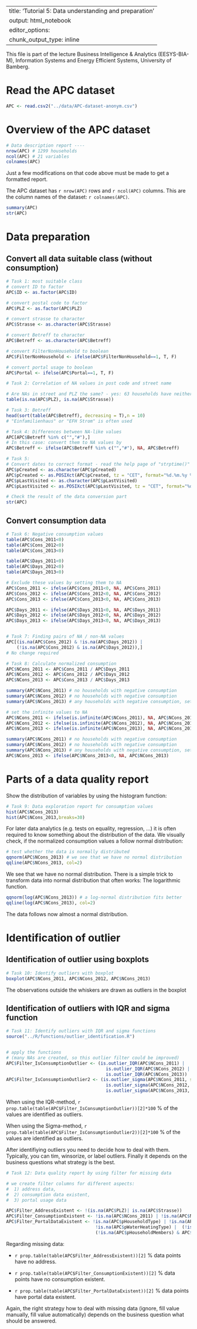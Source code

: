 
---
title:  'Tutorial 5: Data understanding and preparation'
output: html_notebook
editor_options: 
  chunk_output_type: inline
---

This file is part of the lecture Business Intelligence & Analytics (EESYS-BIA-M), Information Systems and Energy Efficient Systems, University of Bamberg.

# Read the APC dataset

```r
APC <- read.csv2("../data/APC-dataset-anonym.csv")
```


# Overview of the APC dataset 

```r
# Data description report ----
nrow(APC) # 1299 households
ncol(APC) # 21 variables
colnames(APC)
```

Just a few modifications on that code above must be made to get a formatted report.

The APC dataset has `r nrow(APC)` rows and  `r ncol(APC)` columns.
This are the column names of the dataset: `r colnames(APC)`.


```r
summary(APC)
str(APC)
```



# Data preparation

## Convert all data suitable class (without consumption)


```r
# Task 1: most suitable class
# convert ID to factor
APC$ID <- as.factor(APC$ID) 

# convert postal code to factor
APC$PLZ <- as.factor(APC$PLZ)

# convert strasse to character
APC$Strasse <- as.character(APC$Strasse)

# convert Betreff to character
APC$Betreff <- as.character(APC$Betreff)

# convert FilterNonHousehold to boolean
APC$FilterNonHousehold <- ifelse(APC$FilterNonHousehold==1, T, F)

# convert portal usage to boolean
APC$Portal <- ifelse(APC$Portal==1, T, F)

# Task 2: Correlation of NA values in post code and street name

# Are NAs in street and PLZ the same? - yes: 63 households have neither Street nor postal code given
table(is.na(APC$PLZ), is.na(APC$Strasse))

# Task 3: Betreff
head(sort(table(APC$Betreff), decreasing = T),n = 10)
# "Einfamilienhaus" or "EFH Strom" is often used

# Task 4: Differences between NA-like values
APC[APC$Betreff %in% c("","#"),]
# In this case: convert them to NA values by
APC$Betreff <- ifelse(APC$Betreff %in% c("","#"), NA, APC$Betreff)

# Task 5: 
# Convert dates to correct format - read the help page of "strptime()"
APC$pCreated <- as.character(APC$pCreated)
APC$pCreated <- as.POSIXct(APC$pCreated, tz = "CET", format="%d.%m.%y %H:%M")
APC$pLastVisited <- as.character(APC$pLastVisited)
APC$pLastVisited <- as.POSIXct(APC$pLastVisited, tz = "CET", format="%d.%m.%y %H:%M")

# Check the result of the data conversion part
str(APC)
```

## Convert consumption data


```r

# Task 6: Negative consumption values
table(APC$Cons_2011<0)
table(APC$Cons_2012<0)
table(APC$Cons_2013<0)

table(APC$Days_2011<0)
table(APC$Days_2012<0)
table(APC$Days_2013<0)

# Exclude these values by setting them to NA
APC$Cons_2011 <- ifelse(APC$Cons_2011<0, NA, APC$Cons_2011)
APC$Cons_2012 <- ifelse(APC$Cons_2012<0, NA, APC$Cons_2012)
APC$Cons_2013 <- ifelse(APC$Cons_2013<0, NA, APC$Cons_2013)

APC$Days_2011 <- ifelse(APC$Days_2011<0, NA, APC$Days_2011)
APC$Days_2012 <- ifelse(APC$Days_2012<0, NA, APC$Days_2012)
APC$Days_2013 <- ifelse(APC$Days_2013<0, NA, APC$Days_2013)


# Task 7: Finding pairs of NA / non-NA values
APC[(is.na(APC$Cons_2012) & !is.na(APC$Days_2012)) |
    (!is.na(APC$Cons_2012) & is.na(APC$Days_2012)),]
# No change required

# Task 8: Calculate normalized consumption
APC$NCons_2011 <- APC$Cons_2011 / APC$Days_2011
APC$NCons_2012 <- APC$Cons_2012 / APC$Days_2012
APC$NCons_2013 <- APC$Cons_2013 / APC$Days_2013

summary(APC$NCons_2011) # no households with negative consumption
summary(APC$NCons_2012) # no households with negative consumption
summary(APC$NCons_2013) # any households with negative consumption, set them to NA

# set the infinite values to NA
APC$NCons_2011 <- ifelse(is.infinite(APC$NCons_2011), NA, APC$NCons_2011)
APC$NCons_2012 <- ifelse(is.infinite(APC$NCons_2012), NA, APC$NCons_2012)
APC$NCons_2013 <- ifelse(is.infinite(APC$NCons_2013), NA, APC$NCons_2013)

summary(APC$NCons_2011) # no households with negative consumption
summary(APC$NCons_2012) # no households with negative consumption
summary(APC$NCons_2013) # any households with negative consumption, set them to NA
APC$NCons_2013 <- ifelse(APC$NCons_2013<0, NA, APC$NCons_2013)
```
# Parts of a data quality report

Show the distribution of variables by using the histogram function:

```r
# Task 9: Data exploration report for consumption values
hist(APC$NCons_2013)
hist(APC$NCons_2013,breaks=30)
```


For later data analytics (e.g. tests on equality, regression, ...) it is often required to know something about the distribution of the data. We visually check, if the normalized consumption values a follow normal distribution:
```r
# test whether the data is normally distributed
qqnorm(APC$NCons_2013) # we see that we have no normal distribution
qqline(APC$NCons_2013, col=2)
```
We see that we have no normal distribution. There is a simple trick to transform data into normal distribution that often works: The logarithmic function.


```r
qqnorm(log(APC$NCons_2013)) # a log-normal distribution fits better
qqline(log(APC$NCons_2013), col=2)
```

The data follows now almost a normal distribution.


# Identification of outlier
## Identification of outlier using boxplots

```r
# Task 10: Identify outliers with boxplot
boxplot(APC$NCons_2011, APC$NCons_2012, APC$NCons_2013)
```
The observations outside the whiskers are drawn as outliers in the boxplot

## Identification of outliers with IQR and sigma function
```r
# Task 11: Identify outliers with IQR and sigma functions
source("../R/functions/outlier_identification.R")


# apply the functions
# (many NAs are created, so this outlier filter could be improved)
APC$Filter_IsConsumptionOutlier <- (is.outlier_IQR(APC$NCons_2011) | 
                                      is.outlier_IQR(APC$NCons_2012) | 
                                      is.outlier_IQR(APC$NCons_2013))
APC$Filter_IsConsumptionOutlier2 <- (is.outlier_sigma(APC$NCons_2011, sigma = 2) | 
                                      is.outlier_sigma(APC$NCons_2012, sigma = 2) | 
                                      is.outlier_sigma(APC$NCons_2013, sigma = 2)  )
```
When using the IQR-method, `r prop.table(table(APC$Filter_IsConsumptionOutlier))[2]*100` % of the values are identified as outliers.

When using the Sigma-method, `r prop.table(table(APC$Filter_IsConsumptionOutlier2))[2]*100` % of the values are identified as outliers.

After identifiying outliers you need to decide how to deal with them. Typically, you can tim, winsorize, or label outliers. Finally it depends on the business questions what strategy is the best.


```r
# Task 12: Data quality report by using filter for missing data

# we create filter columns for different aspects: 
#  1) address data, 
#  2) consumption data existent, 
#  3) portal usage data

APC$Filter_AddressExistent <- !(is.na(APC$PLZ)| is.na(APC$Strasse))
APC$Filter_ConsumptionExistent <- !is.na(APC$NCons_2011) | !is.na(APC$NCons_2012) | !is.na(APC$NCons_2013)
APC$Filter_PortalDataExistent <- !is.na(APC$pHouseholdType) | !is.na(APC$pMainHeatingType) | 
                                  !is.na(APC$pWaterHeatingType) |  (!is.na(APC$pLivingAreaM2) & APC$pLivingAreaM2 > 0) |
                                  (!is.na(APC$pHouseholdMembers) & APC$pHouseholdMembers > 0)

```
Regarding missing data:

* `r prop.table(table(APC$Filter_AddressExistent))[2]` % data points have no address.

* `r prop.table(table(APC$Filter_ConsumptionExistent))[2]` % data points have no consumption existent.

* `r prop.table(table(APC$Filter_PortalDataExistent))[2]` % data points have portal data existent.

Again, the right strategy how to deal with missing data (ignore, fill value manually, fill value automatically) depends on the business question what should be answered.
